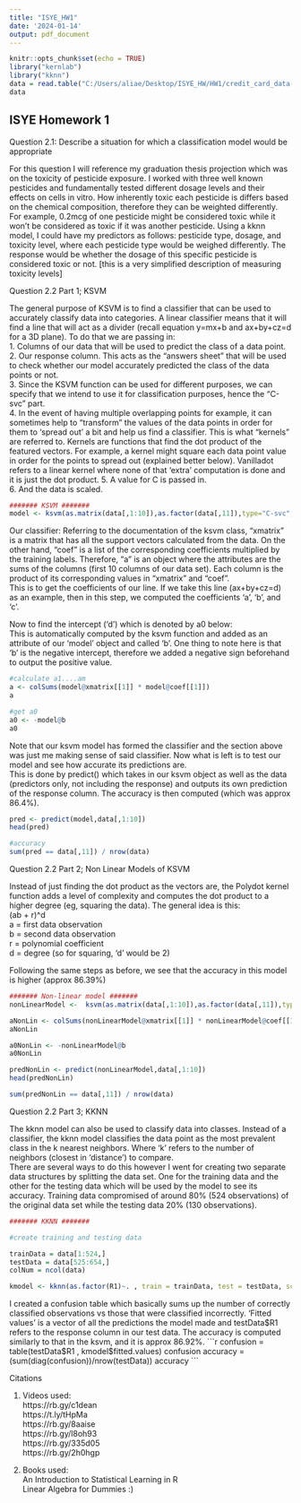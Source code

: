 ---
title: "ISYE_HW1"
date: '2024-01-14'
output: pdf_document
---

```{r setup, include=FALSE}
knitr::opts_chunk$set(echo = TRUE)
library("kernlab")
library("kknn")
data = read.table("C:/Users/aliae/Desktop/ISYE_HW/HW1/credit_card_data-headers.txt", header = TRUE)
data
```

## ISYE Homework 1

Question 2.1: Describe a situation for which a classification model would be appropriate

For this question I will reference my graduation thesis projection which was on the toxicity of pesticide exposure. I worked with three well known pesticides and fundamentally tested different dosage levels and their effects on cells in vitro. How inherently toxic each pesticide is differs based on the chemical composition, therefore they can be weighted differently. For example, 0.2mcg of one pesticide might be considered toxic while it won't be considered as toxic if it was another pesticide. Using a kknn model, I could have my predictors as follows: pesticide type, dosage, and toxicity level, where each pesticide type would be weighed differently. The response would be whether the dosage of this specific pesticide is considered toxic or not.
[this is a very simplified description of measuring toxicity levels]  


Question 2.2 Part 1; KSVM

The general purpose of KSVM is to find a classifier that can be used to accurately classify data into categories. A linear classifier means that it will find a line that will act as a divider (recall equation y=mx+b and ax+by+cz=d for a 3D plane). To do that we are passing in:    
1. Columns of our data that will be used to predict the class of a data point.   
2. Our response column. This acts as the "answers sheet" that will be used to check whether our model accurately predicted the class of the data points or not.   
3. Since the KSVM function can be used for different purposes, we can specify that we intend to use it for classification purposes, hence the "C-svc" part.   
4. In the event of having multiple overlapping points for example, it can sometimes help to "transform" the values of the data points in order for them to 'spread out' a bit and help us find a classifier. This is what "kernels" are referred to. Kernels are functions that find the dot product of the featured vectors.
For example, a kernel might square each data point value in order for the points to spread out (explained better below). Vanilladot refers to a linear kernel where none of that 'extra' computation is done and it is just the dot product.
5. A value for C is passed in.   
6. And the data is scaled.    
```{r, results='hide'}
####### KSVM #######
model <- ksvm(as.matrix(data[,1:10]),as.factor(data[,11]),type="C-svc",kernel="vanilladot",C=100,scaled=TRUE)
```
Our classifier:
Referring to the documentation of the ksvm class, "xmatrix" is a matrix that has all the support vectors calculated from the data. On the other hand, "coef" is a list of the corresponding coefficients multiplied by the training labels. Therefore, "a" is an object where the attributes are the sums of the columns (first 10 columns of our data set). Each column is the product of its corresponding values in "xmatrix" and "coef".     
This is to get the coefficients of our line. If we take this line (ax+by+cz=d) as an example, then in this step, we computed the coefficients 'a', 'b', and 'c'.

Now to find the intercept ('d') which is denoted by a0 below:     
This is automatically computed by the ksvm function and added as an attribute of our 'model' object and called 'b'. One thing to note here is that 'b' is the negative intercept, therefore we added a negative sign beforehand to output the positive value.
```{r}
#calculate a1....am
a <- colSums(model@xmatrix[[1]] * model@coef[[1]])
a

#get a0
a0 <- -model@b
a0
```
Note that our ksvm model has formed the classifier and the section above was just me making sense of said classifier. Now what is left is to test our model and see how accurate its predictions are.      
This is done by predict() which takes in our ksvm object as well as the data (predictors only, not including the response) and outputs its own prediction of the response column. The accuracy is then computed (which was approx 86.4%). 
```{r}
pred <- predict(model,data[,1:10])
head(pred)

#accuracy
sum(pred == data[,11]) / nrow(data)
```
Question 2.2 Part 2; Non Linear Models of KSVM

Instead of just finding the dot product as the vectors are, the Polydot kernel function adds a level of complexity and computes the dot product to a higher degree (eg, squaring the data). The general idea is this:     
(ab + r)^d     
  a = first data observation      
  b = second data observation     
  r = polynomial coefficient    
  d = degree (so for squaring, 'd' would be 2)    

Following the same steps as before, we see that the accuracy in this model is higher (approx 86.39%)
```{r, results='hide'}
####### Non-linear model #######
nonLinearModel <-  ksvm(as.matrix(data[,1:10]),as.factor(data[,11]),type="C-svc",kernel="polydot",C=100,scaled=TRUE)
```
```{r}
aNonLin <- colSums(nonLinearModel@xmatrix[[1]] * nonLinearModel@coef[[1]])
aNonLin

a0NonLin <- -nonLinearModel@b
a0NonLin

predNonLin <- predict(nonLinearModel,data[,1:10])
head(predNonLin)

sum(predNonLin == data[,11]) / nrow(data)

```
Question 2.2 Part 3; KKNN

The kknn model can also be used to classify data into classes. Instead of a classifier, the kknn model classifies the data point as the most prevalent class in the k nearest neighbors. Where 'k' refers to the number of neighbors (closest in 'distance') to compare.     
There are several ways to do this however I went for creating two separate data structures by splitting the data set. One for the training data and the other for the testing data which will be used by the model to see its accuracy. Training data compromised of around 80% (524 observations) of the original data set while the testing data 20% (130 observations).
```{r}
####### KKNN #######

#create training and testing data

trainData = data[1:524,]
testData = data[525:654,]
colNum = ncol(data)

kmodel <- kknn(as.factor(R1)~. , train = trainData, test = testData, scale = TRUE)
```
I created a confusion table which basically sums up the number of correctly classified observations vs those that were classified incorrectly. 'Fitted values' is a vector of all the predictions the model made and testData$R1 refers to the response column in our test data.      
The accuracy is computed similarly to that in the ksvm, and it is approx 86.92%. 
```{r}
confusion = table(testData$R1 , kmodel$fitted.values)
confusion
accuracy = (sum(diag(confusion))/nrow(testData)) 
accuracy
```


Citations    

1) Videos used:      
https://rb.gy/c1dean      
https://t.ly/tHpMa     
https://rb.gy/8aaise    
https://rb.gy/l8oh93    
https://rb.gy/335d05    
https://rb.gy/2h0hgp     


2) Books used:      
An Introduction to Statistical Learning in R      
Linear Algebra for Dummies :)     

